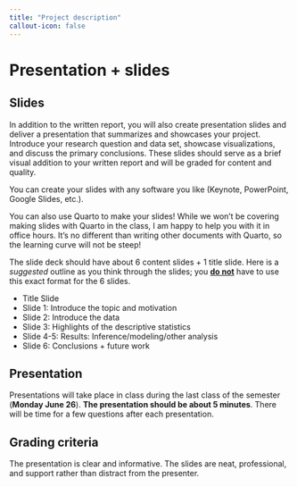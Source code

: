 ```yaml
---
title: "Project description"
callout-icon: false
---
```


# Presentation + slides {#presentation-slides}

## Slides

In addition to the written report, you will also create presentation slides and deliver a presentation that summarizes and showcases your project.
Introduce your research question and data set, showcase visualizations, and discuss the primary conclusions.
These slides should serve as a brief visual addition to your written report and will be graded for content and quality.

You can create your slides with any software you like (Keynote, PowerPoint, Google Slides, etc.).

::: callout-note
You can also use Quarto to make your slides!
While we won't be covering making slides with Quarto in the class, I am happy to help you with it in office hours.
It's no different than writing other documents with Quarto, so the learning curve will not be steep!
:::

The slide deck should have about 6 content slides + 1 title slide.
Here is a *suggested* outline as you think through the slides; you [**do not**]{.underline} have to use this exact format for the 6 slides.

-   Title Slide
-   Slide 1: Introduce the topic and motivation
-   Slide 2: Introduce the data
-   Slide 3: Highlights of the descriptive statistics
-   Slide 4-5: Results: Inference/modeling/other analysis
-   Slide 6: Conclusions + future work

## Presentation {#presentation}

Presentations will take place in class during the last class of the semester (**Monday June 26**).
**The presentation should be about 5 minutes**.
There will be time for a few questions after each presentation.

## Grading criteria

The presentation is clear and informative.
The slides are neat, professional, and support rather than distract from the presenter.
